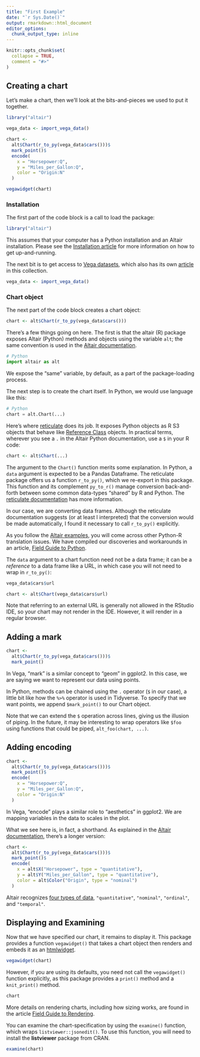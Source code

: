 ```yaml
---
title: "First Example"
date: "`r Sys.Date()`"
output: rmarkdown::html_document
editor_options: 
  chunk_output_type: inline
---
```


```r
knitr::opts_chunk$set(
  collapse = TRUE,
  comment = "#>"
)
```

## Creating a chart

Let's make a chart, then we'll look at the bits-and-pieces we used to put it together.

```r
library("altair")

vega_data <- import_vega_data()

chart <- 
  alt$Chart(r_to_py(vega_data$cars()))$
  mark_point()$
  encode(
    x = "Horsepower:Q",
    y = "Miles_per_Gallon:Q",
    color = "Origin:N"
  )

vegawidget(chart)
```

### Installation

The first part of the code block is a call to load the package: 

```r
library("altair")
```

This assumes that your computer has a Python installation and an Altair installation. Please see the [Installation article](installation.html) for more information on how to get up-and-running.

The next bit is to get access to [Vega datasets](https://github.com/altair-viz/vega_datasets), which also has its own [article](vega-datasets.html) in this collection.

```r
vega_data <- import_vega_data()
```

### Chart object

The next part of the code block creates a chart object:

```r
chart <- alt$Chart(r_to_py(vega_data$cars()))
```

There's a few things going on here. The first is that the altair (R) package exposes Altair (Python) methods and objects using the variable `alt`; the same convention is used in the [Altair documentation](https://altair-viz.github.io/getting_started/overview.html).

```python
# Python
import altair as alt
```

We expose the "same" variable, by default, as a part of the package-loading process. 

The next step is to create the chart itself. In Python, we would use language like this:

```python
# Python
chart = alt.Chart(...)
```

Here's where [reticulate](https://rstudio.github.io/reticulate/) does its job. It exposes Python objects as R S3 objects that behave like [Reference Class](http://adv-r.had.co.nz/OO-essentials.html#rc) objects. In practical terms, wherever you see a `.` in the Altair Python documentation, use a `$` in your R code:

```r
chart <- alt$Chart(...)
```

The argument to the `Chart()` function merits some explanation. In Python, a `data` argument is expected to be a Pandas Dataframe. The reticulate package offers us a function `r_to_py()`, which we re-export in this package. This function and its complement `py_to_r()` manage conversion back-and-forth between some common data-types "shared" by R and Python. The [reticulate documentation](https://rstudio.github.io/reticulate/index.html#type-conversions) has more information.

In our case, we are converting data frames. Although the reticulate documentation suggests (or at least I interpreted) that the conversion would be made automatically, I found it necessary to call `r_to_py()` explicitly.

As you follow the [Altair examples](https://altair-viz.github.io/gallery/index.html), you will come across other Python-R translation issues. We have compiled our discoveries and workarounds in an article, [Field Guide to Python](field-guide-python.html).

The `data` argument to a chart function need not be a data frame; it can be a *reference* to a data frame like a URL, in which case you will not need to wrap in `r_to_py()`:

```r
vega_data$cars$url

chart <- alt$Chart(vega_data$cars$url)
```

Note that referring to an external URL is generally not allowed in the RStudio IDE, so your chart may not render in the IDE. However, it will render in a regular browser.

## Adding a mark

```r
chart <- 
  alt$Chart(r_to_py(vega_data$cars()))$
  mark_point()
```

In Vega, "mark" is a similar concept to "geom" in ggplot2. In this case, we are saying we want to represent our data using points.

In Python, methods can be chained using the `.` operator (`$` in our case), a little bit like how the `%>%` operator is used in Tidyverse. To specify that we want points, we append `$mark_point()` to our Chart object.

Note that we can extend the `$` operation across lines, giving us the illusion of piping. In the future, it may be interesting to wrap operators like `$foo` using functions that could be piped, `alt_foo(chart, ...)`.

## Adding encoding

```r
chart <- 
  alt$Chart(r_to_py(vega_data$cars()))$
  mark_point()$
  encode(
    x = "Horsepower:Q",
    y = "Miles_per_Gallon:Q",
    color = "Origin:N"
  )
```

In Vega, "encode" plays a similar role to "aesthetics" in ggplot2. We are mapping variables in the data to scales in the plot.

What we see here is, in fact, a shorthand. As explained in the [Altair documentation](https://altair-viz.github.io/user_guide/encoding.html#encoding-shorthands), there's a longer version:

```r
chart <- 
  alt$Chart(r_to_py(vega_data$cars()))$
  mark_point()$
  encode(
    x = alt$X("Horsepower", type = "quantitative"),
    y = alt$Y("Miles_per_Gallon", type = "quantitative"),
    color = alt$Color("Origin", type = "nominal") 
  )
```

Altair recognizes [four types of data](https://altair-viz.github.io/user_guide/encoding.html#data-types), `"quantitative"`, `"nominal"`, `"ordinal"`, and `"temporal"`. 

## Displaying and Examining

Now that we have specified our chart, it remains to display it. This package provides a function `vegawidget()` that takes a chart object then renders and embeds it as an [htmlwidget](https://www.htmlwidgets.org).

```r
vegawidget(chart)
```

However, if you are using its defaults, you need not call the `vegawidget()` function explicitly, as this package provides a `print()` method and a `knit_print()` method. 

```r
chart
```

More details on rendering charts, including how sizing works, are found in the article [Field Guide to Rendering](field-guide-rendering.html).

You can examine the chart-specification by using the `examine()` function, which wraps `listviewer::jsonedit()`. To use this function, you will need to install the **listviewer** package from CRAN.

```r
examine(chart)
```


